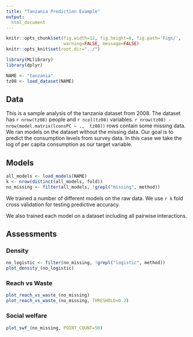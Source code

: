 ```yaml
---
title: "Tanzania Prediction Example"
output:
  html_document
---
```

```r
knitr::opts_chunk$set(fig.width=12, fig.height=8, fig.path='Figs/',
                      warning=FALSE, message=FALSE)
knitr::opts_knit$set(root.dir="../")
```

```r
library(MLlibrary)
library(dplyr)

NAME <- "tanzania"
tz08 <- load_dataset(NAME)
```

## Data

This is a sample analysis of the tanzania dataset from 2008.
The dataset has `r nrow(tz08)` people and `r ncol(tz08)` variables.
`r nrow(tz08) - nrow(model.matrix(lconsPC ~ .,  tz08))` rows contain some missing data.
We ran models on the dataset without the missing data.
Our goal is to predict the consumption levels from survey data.
In this case we take the log of per capita consumption as our target variable.

## Models

```r
all_models <- load_models(NAME)
k <- nrow(distinct(all_models, fold))
no_missing <- filter(all_models, !grepl("missing", method))
```

We trained a number of different models on the raw data.
We use `r k` fold cross validation for testing predictive accuracy.

We also trained each model on a dataset including all pairwise interactions.


## Assessments

### Density
```r
no_logistic <- filter(no_missing, !grepl("logistic", method))
plot_density_(no_logistic)
```

### Reach vs Waste

```r
plot_reach_vs_waste_(no_missing)
plot_reach_vs_waste_(no_missing, THRESHOLD=0.2)
```

### Social welfare
```r
plot_swf_(no_missing, POINT_COUNT=50)
```
